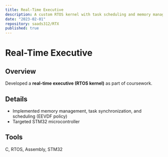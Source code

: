 ```yaml
---
title: Real-Time Executive
description: A custom RTOS kernel with task scheduling and memory management.
date: "2023-02-01"
repository: saads312/RTX
published: true
---
```


# Real-Time Executive

## Overview
Developed a **real-time executive (RTOS kernel)** as part of coursework.

## Details
- Implemented memory management, task synchronization, and scheduling (EEVDF policy)  
- Targeted STM32 microcontroller  

## Tools
C, RTOS, Assembly, STM32